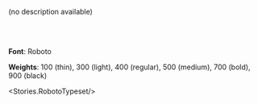 
<Meta of={Stories}/>

<div style={{textAlign: "center"}}>
    <Title>Typography</Title>
    <p>(no description available)</p>
</div>
<br/>
<br/>

__Font__: Roboto

__Weights__: 100 (thin), 300 (light), 400 (regular), 500 (medium), 700 (bold), 900 (black)

<Stories.RobotoTypeset/>
